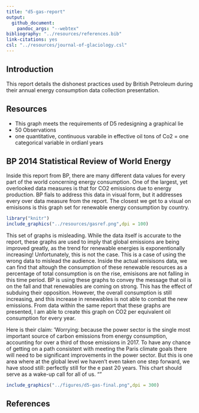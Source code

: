 ```yaml
---
title: "d5-gas-report"
output: 
  github_document:
    pandoc_args: "--webtex"
bibliography: "../resources/references.bib"
link-citations: yes
csl: "../resources/journal-of-glaciology.csl"
---
```

## Introduction
This report details the dishonest practices used by British Petroleum during their annual energy consumption data collection presentation.

## Resources
- This graph meets the requirements of D5 redesigning a graphical lie 
- 50 Observations
- one quantitative, continuous varabile in effective oil tons of Co2
= one categorical variable in ordianl years


## BP 2014 Statistical Review of World Energy
Inside this report from BP, there are many different data values for every part of the world concerning energy consumption. One of the largest, yet overlooked data measures is that for CO2 emissions due to energy production. BP fials to address this data in visual form, but it addresses every over data measure from the report. The closest we get to a visual on emisisons is this graph set for renewable energy consumption by country.





```r
library("knitr")
include_graphics("../resources/gasref.png",dpi = 100)
```

This set of graphs is misleading. While the data itself is accurate to the report, these graphs are used to imply that global emissions are being improved greatly, as the trend for renewable energies is exponentionally increasing! Unfortunately, this is not the case. This is a case of using the wrong data to mislead the audience. Inside the actual emisisons data, we can find that altough the consumption of these renewable resources as a percentage of total consumption is on the rise, emisisons are not falling in this time period. BP is using these graphs to convey the message that oil is on the fall and that renewables are coming on strong. This has the effect of subduing their opposition. However, the overall consumption is still increasing, and this increase in renewables is not able to combat the new emissions. From data within the same report that these graphs are presented, I am able to create this graph on CO2 per equivalent oil consumption for every year.

Here is their claim: 
'Worrying: because the power sector is the single most important source of
carbon emissions from energy consumption, accounting for over a third of
those emissions in 2017. To have any chance of getting on a path consistent
with meeting the Paris climate goals there will need to be significant
improvements in the power sector. But this is one area where at the global
level we haven’t even taken one step forward, we have stood still: perfectly
still for the e past 20 years. This chart should serve as a wake-up call for all
of us.
""

```r
include_graphics("../figures/d5-gas-final.png",dpi = 300)
```








## References